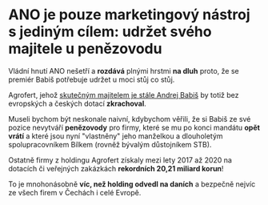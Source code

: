 # ANO je pouze marketingový nástroj s jediným cílem: **udržet svého majitele u penězovodu**

Vládní hnutí ANO nešetří a **rozdává** plnými hrstmi **na dluh** proto, že se premiér Babiš potřebuje udržet u moci stůj co stůj.

Agrofert, jehož [skutečným majitelem je stále Andrej Babiš](https://esm.justice.cz/ias/issm/rejstrik-sm.vysledky?subjektId=525681&typ=PLATNY_CASTECNY_SM) by totiž bez evropských a českých dotací **zkrachoval**.

Museli bychom být neskonale naivní, kdybychom věřili, že si Babiš ze své pozice nevytváří **penězovody** pro firmy, které se mu po konci mandátu **opět vrátí** a které jsou nyní "vlastněny" jeho manželkou a dlouholetým spolupracovníkem Bílkem (rovněž bývalým důstojníkem STB).

Ostatně firmy z holdingu Agrofert získaly mezi lety 2017 až 2020 na dotacích či veřejných zakázkách **rekordních 20,21 miliard korun**!

To je mnohonásobně **víc, než holding odvedl na daních** a bezpečně nejvíc ze všech firem v Čechách i celé Evropě.